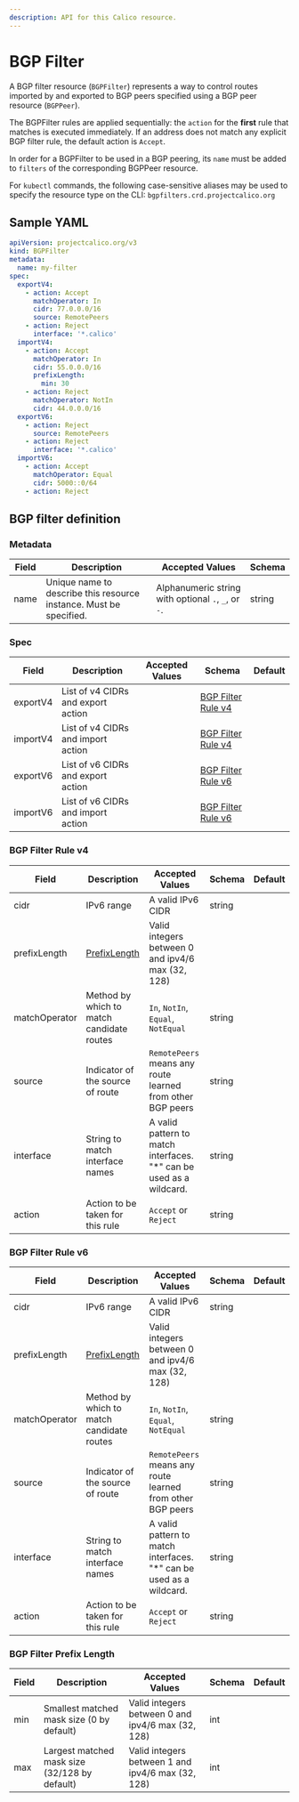 ```yaml
---
description: API for this Calico resource.
---
```


# BGP Filter

A BGP filter resource (`BGPFilter`) represents a way to control
routes imported by and exported to BGP peers specified using a
BGP peer resource (`BGPPeer`).

The BGPFilter rules are applied sequentially: the `action` for
the **first** rule that matches is executed immediately.
If an address does not match any explicit BGP filter rule,
the default action is `Accept`.

In order for a BGPFilter to be used in a BGP peering, its `name`
must be added to `filters` of the corresponding BGPPeer resource.

For `kubectl` commands, the following case-sensitive aliases may
be used to specify the resource type on the CLI: `bgpfilters.crd.projectcalico.org`

## Sample YAML

```yaml
apiVersion: projectcalico.org/v3
kind: BGPFilter
metadata:
  name: my-filter
spec:
  exportV4:
    - action: Accept
      matchOperator: In
      cidr: 77.0.0.0/16
      source: RemotePeers
    - action: Reject
      interface: '*.calico'
  importV4:
    - action: Accept
      matchOperator: In
      cidr: 55.0.0.0/16
      prefixLength:
        min: 30
    - action: Reject
      matchOperator: NotIn
      cidr: 44.0.0.0/16
  exportV6:
    - action: Reject
      source: RemotePeers
    - action: Reject
      interface: '*.calico'
  importV6:
    - action: Accept
      matchOperator: Equal
      cidr: 5000::0/64
    - action: Reject
```

## BGP filter definition

### Metadata

| Field | Description                                                        | Accepted Values                                     | Schema |
| ----- | ------------------------------------------------------------------ | --------------------------------------------------- | ------ |
| name  | Unique name to describe this resource instance. Must be specified. | Alphanumeric string with optional `.`, `_`, or `-`. | string |

### Spec

| Field    | Description                        | Accepted Values | Schema                                    | Default |
| -------- | ---------------------------------- | --------------- | ----------------------------------------- | ------- |
| exportV4 | List of v4 CIDRs and export action |                 | [BGP Filter Rule v4](#bgp-filter-rule-v4) |         |
| importV4 | List of v4 CIDRs and import action |                 | [BGP Filter Rule v4](#bgp-filter-rule-v4) |         |
| exportV6 | List of v6 CIDRs and export action |                 | [BGP Filter Rule v6](#bgp-filter-rule-v6) |         |
| importV6 | List of v6 CIDRs and import action |                 | [BGP Filter Rule v6](#bgp-filter-rule-v6) |         |

### BGP Filter Rule v4

| Field         | Description                                | Accepted Values                                                     | Schema | Default |
| ------------- | ------------------------------------------ | ------------------------------------------------------------------- | ------ | ------- |
| cidr          | IPv6 range                                 | A valid IPv6 CIDR                                                   | string |         |
| prefixLength  | [PrefixLength](#bgp-filter-prefix-length)  | Valid integers between 0 and ipv4/6 max (32, 128)                   |        |         |
| matchOperator | Method by which to match candidate routes  | `In`, `NotIn`, `Equal`, `NotEqual`                                  | string |         |
| source        | Indicator of the source of route           | `RemotePeers` means any route learned from other BGP peers          | string |         |
| interface     | String to match interface names            | A valid pattern to match interfaces. "*" can be used as a wildcard. | string |         |
| action        | Action to be taken for this rule           | `Accept` or `Reject`                                                | string |         |

### BGP Filter Rule v6

| Field         | Description                                | Accepted Values                                                     | Schema | Default |
| ------------- | ------------------------------------------ | ------------------------------------------------------------------- | ------ | ------- |
| cidr          | IPv6 range                                 | A valid IPv6 CIDR                                                   | string |         |
| prefixLength  | [PrefixLength](#bgp-filter-prefix-length)  | Valid integers between 0 and ipv4/6 max (32, 128)                   |        |         |
| matchOperator | Method by which to match candidate routes  | `In`, `NotIn`, `Equal`, `NotEqual`                                  | string |         |
| source        | Indicator of the source of route           | `RemotePeers` means any route learned from other BGP peers          | string |         |
| interface     | String to match interface names            | A valid pattern to match interfaces. "*" can be used as a wildcard. | string |         |
| action        | Action to be taken for this rule           | `Accept` or `Reject`                                                | string |         |

### BGP Filter Prefix Length

| Field  | Description                                   | Accepted Values                                                     | Schema | Default |
| ------ | --------------------------------------------- | ------------------------------------------------------------------- | ------ | ------- |
| min    | Smallest matched mask size (0 by default)     | Valid integers between 0 and ipv4/6 max (32, 128)                   | int    |         |
| max    | Largest matched mask size (32/128 by default) | Valid integers between 1 and ipv4/6 max (32, 128)                   | int    |         |